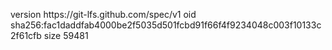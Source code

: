version https://git-lfs.github.com/spec/v1
oid sha256:fac1daddfab4000be2f5035d501fcbd91f66f4f9234048c003f10133c2f61cfb
size 59481
